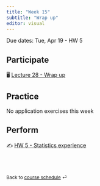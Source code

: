 ```yaml
---
title: "Week 15"
subtitle: "Wrap up"
editor: visual
---
```


::: callout-important
Due dates: Tue, Apr 19 - HW 5
:::

## Participate

🖥️ [Lecture 28 - Wrap up](/slides/lec-28.html)

## Practice

No application exercises this week

## Perform

✍️ [HW 5 - Statistics experience](/hw/hw-5.html)

<br><br>

::: {style="font-size: 0.875em;"}
Back to [course schedule](/ "Course schedule") ⏎
:::
